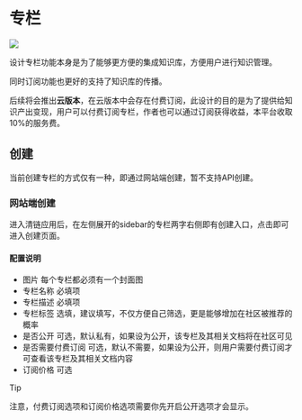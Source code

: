 # 专栏

![](https://qingyon-revornix-public.oss-cn-beijing.aliyuncs.com/images/202504261428007.png)

设计专栏功能本身是为了能够更方便的集成知识库，方便用户进行知识管理。

同时订阅功能也更好的支持了知识库的传播。

后续将会推出**云版本**，在云版本中会存在付费订阅，此设计的目的是为了提供给知识产出变现，用户可以付费订阅专栏，作者也可以通过订阅获得收益，本平台收取10%的服务费。

## 创建

当前创建专栏的方式仅有一种，即通过网站端创建，暂不支持API创建。

### 网站端创建

进入清链应用后，在左侧展开的sidebar的专栏两字右侧即有创建入口，点击即可进入创建页面。

#### 配置说明

- 图片 每个专栏都必须有一个封面图
- 专栏名称 必填项
- 专栏描述 必填项
- 专栏标签 选填，建议填写，不仅方便自己筛选，更是能够增加在社区被推荐的概率
- 是否公开 可选，默认私有，如果设为公开，该专栏及其相关文档将在社区可见
- 是否需要付费订阅 可选，默认不需要，如果设为公开，则用户需要付费订阅才可查看该专栏及其相关文档内容
- 订阅价格 可选

> [!TIP]
> 
> 注意，付费订阅选项和订阅价格选项需要你先开启公开选项才会显示。